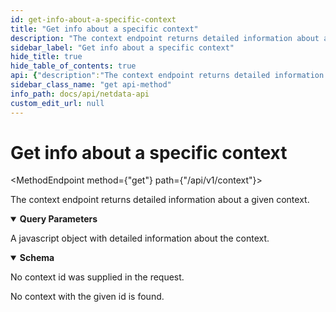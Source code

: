 ```yaml
---
id: get-info-about-a-specific-context
title: "Get info about a specific context"
description: "The context endpoint returns detailed information about a given context."
sidebar_label: "Get info about a specific context"
hide_title: true
hide_table_of_contents: true
api: {"description":"The context endpoint returns detailed information about a given context.","parameters":[{"name":"context","in":"query","description":"The id of the context as returned by the /contexts call.","required":true,"schema":{"type":"string","format":"as returned by /contexts","default":"system.cpu"}},{"name":"options","in":"query","description":"Options that affect data generation.","required":false,"allowEmptyValue":true,"schema":{"type":"array","items":{"type":"string","enum":["full","all","charts","dimensions","labels","uuids","queue","flags","deleted","deepscan"]},"default":["full"]}},{"name":"after","in":"query","description":"limit the results on context having data after this timestamp.","required":false,"schema":{"type":"number","format":"integer"}},{"name":"before","in":"query","description":"limit the results on context having data before this timestamp.","required":false,"schema":{"type":"number","format":"integer"}},{"name":"chart_label_key","in":"query","description":"a simple pattern matching charts label keys (use comma or pipe as separator)","required":false,"allowEmptyValue":true,"schema":{"type":"string"}},{"name":"chart_labels_filter","in":"query","description":"a simple pattern matching charts label key and values (use colon for equality, comma or pipe as separator)","required":false,"allowEmptyValue":true,"schema":{"type":"string"}},{"name":"dimensions","in":"query","description":"a simple pattern matching dimensions (use comma or pipe as separator)","required":false,"allowEmptyValue":true,"schema":{"type":"string"}}],"responses":{"200":{"description":"A javascript object with detailed information about the context.","content":{"application/json":{"schema":{"type":"object","properties":{"version":{"type":"string","description":"The version of this context. The number are not sequential, but bigger numbers depict a newer object."},"hub_version":{"type":"string","description":"The version of this context, as known by hub."},"family":{"type":"string","description":"The family of the context. When multiple charts of a context have different families, the netdata server replaces the different parts with [x], so that the context can have only one family."},"title":{"type":"string","description":"The title of the context. When multiple charts of a context have different titles, the netdata server replaces the different parts with [x], so that the context can have only one title."},"priority":{"type":"number","description":"The relative priority of the context. When multiple contexts have different priorities, the minimum among them is selected as the priority of the context."},"units":{"type":"string","description":"The unit of measurement for the values of all dimensions of the context. If multiple charts of context have different units, the latest collected is selected."},"chart_type":{"type":"string","description":"The chart type.","enum":["line","area","stacked"]},"first_time_t":{"type":"number","description":"The UNIX timestamp of the first entry (the oldest) in the database."},"last_time_t":{"type":"number","description":"The UNIX timestamp of the latest entry in the database."},"charts":{"type":"object","description":"An object containing all the charts available for the chart. This is used as an indexed array. For each pair in the dictionary, the key is the id of the chart and the value provides all details about the chart."}},"title":"context"}}}},"400":{"description":"No context id was supplied in the request."},"404":{"description":"No context with the given id is found."}},"method":"get","path":"/api/v1/context","servers":[{"url":"https://registry.my-netdata.io"},{"url":"http://registry.my-netdata.io"},{"url":"http://localhost:19999"}],"info":{"title":"Netdata API","description":"Real-time performance and health monitoring.","version":"1.38"},"postman":{"name":"Get info about a specific context","description":{"content":"The context endpoint returns detailed information about a given context.","type":"text/plain"},"url":{"path":["api","v1","context"],"host":["{{baseUrl}}"],"query":[{"disabled":false,"description":{"content":"(Required) The id of the context as returned by the /contexts call.","type":"text/plain"},"key":"context","value":""},{"disabled":false,"description":{"content":"Options that affect data generation.","type":"text/plain"},"key":"options","value":""},{"disabled":false,"description":{"content":"limit the results on context having data after this timestamp.","type":"text/plain"},"key":"after","value":""},{"disabled":false,"description":{"content":"limit the results on context having data before this timestamp.","type":"text/plain"},"key":"before","value":""},{"disabled":false,"description":{"content":"a simple pattern matching charts label keys (use comma or pipe as separator)","type":"text/plain"},"key":"chart_label_key","value":""},{"disabled":false,"description":{"content":"a simple pattern matching charts label key and values (use colon for equality, comma or pipe as separator)","type":"text/plain"},"key":"chart_labels_filter","value":""},{"disabled":false,"description":{"content":"a simple pattern matching dimensions (use comma or pipe as separator)","type":"text/plain"},"key":"dimensions","value":""}],"variable":[]},"header":[{"key":"Accept","value":"application/json"}],"method":"GET"}}
sidebar_class_name: "get api-method"
info_path: docs/api/netdata-api
custom_edit_url: null
---
```



<h1 className={"openapi__heading"}>Get info about a specific context</h1>

<MethodEndpoint method={"get"} path={"/api/v1/context"}></MethodEndpoint>



The context endpoint returns detailed information about a given context.

<details style={{"marginBottom":"1rem"}} className={"openapi-markdown__details"} data-collapsed={false} open={true}><summary style={{}}><strong>Query Parameters</strong></summary><div><ul><ParamsItem className={"paramsItem"} param={{"name":"context","in":"query","description":"The id of the context as returned by the /contexts call.","required":true,"schema":{"type":"string","format":"as returned by /contexts","default":"system.cpu"}}}></ParamsItem><ParamsItem className={"paramsItem"} param={{"name":"options","in":"query","description":"Options that affect data generation.","required":false,"allowEmptyValue":true,"schema":{"type":"array","items":{"type":"string","enum":["full","all","charts","dimensions","labels","uuids","queue","flags","deleted","deepscan"]},"default":["full"]}}}></ParamsItem><ParamsItem className={"paramsItem"} param={{"name":"after","in":"query","description":"limit the results on context having data after this timestamp.","required":false,"schema":{"type":"number","format":"integer"}}}></ParamsItem><ParamsItem className={"paramsItem"} param={{"name":"before","in":"query","description":"limit the results on context having data before this timestamp.","required":false,"schema":{"type":"number","format":"integer"}}}></ParamsItem><ParamsItem className={"paramsItem"} param={{"name":"chart_label_key","in":"query","description":"a simple pattern matching charts label keys (use comma or pipe as separator)","required":false,"allowEmptyValue":true,"schema":{"type":"string"}}}></ParamsItem><ParamsItem className={"paramsItem"} param={{"name":"chart_labels_filter","in":"query","description":"a simple pattern matching charts label key and values (use colon for equality, comma or pipe as separator)","required":false,"allowEmptyValue":true,"schema":{"type":"string"}}}></ParamsItem><ParamsItem className={"paramsItem"} param={{"name":"dimensions","in":"query","description":"a simple pattern matching dimensions (use comma or pipe as separator)","required":false,"allowEmptyValue":true,"schema":{"type":"string"}}}></ParamsItem></ul></div></details><div><div><ApiTabs><TabItem label={"200"} value={"200"}><div>

A javascript object with detailed information about the context.

</div><div><MimeTabs className={"openapi-tabs__mime"} schemaType={"response"}><TabItem label={"application/json"} value={"application/json"}><SchemaTabs className={"openapi-tabs__schema"}><TabItem label={"Schema"} value={"Schema"}><details style={{}} className={"openapi-markdown__details"} data-collapsed={false} open={true}><summary style={{"textAlign":"left"}}><strong>Schema</strong></summary><div style={{"textAlign":"left","marginLeft":"1rem"}}></div><ul style={{"marginLeft":"1rem"}}><SchemaItem collapsible={false} name={"version"} required={false} schemaName={"string"} qualifierMessage={undefined} schema={{"type":"string","description":"The version of this context. The number are not sequential, but bigger numbers depict a newer object."}}></SchemaItem><SchemaItem collapsible={false} name={"hub_version"} required={false} schemaName={"string"} qualifierMessage={undefined} schema={{"type":"string","description":"The version of this context, as known by hub."}}></SchemaItem><SchemaItem collapsible={false} name={"family"} required={false} schemaName={"string"} qualifierMessage={undefined} schema={{"type":"string","description":"The family of the context. When multiple charts of a context have different families, the netdata server replaces the different parts with [x], so that the context can have only one family."}}></SchemaItem><SchemaItem collapsible={false} name={"title"} required={false} schemaName={"string"} qualifierMessage={undefined} schema={{"type":"string","description":"The title of the context. When multiple charts of a context have different titles, the netdata server replaces the different parts with [x], so that the context can have only one title."}}></SchemaItem><SchemaItem collapsible={false} name={"priority"} required={false} schemaName={"number"} qualifierMessage={undefined} schema={{"type":"number","description":"The relative priority of the context. When multiple contexts have different priorities, the minimum among them is selected as the priority of the context."}}></SchemaItem><SchemaItem collapsible={false} name={"units"} required={false} schemaName={"string"} qualifierMessage={undefined} schema={{"type":"string","description":"The unit of measurement for the values of all dimensions of the context. If multiple charts of context have different units, the latest collected is selected."}}></SchemaItem><SchemaItem collapsible={false} name={"chart_type"} required={false} schemaName={"string"} qualifierMessage={"**Possible values:** [`line`, `area`, `stacked`]"} schema={{"type":"string","description":"The chart type.","enum":["line","area","stacked"]}}></SchemaItem><SchemaItem collapsible={false} name={"first_time_t"} required={false} schemaName={"number"} qualifierMessage={undefined} schema={{"type":"number","description":"The UNIX timestamp of the first entry (the oldest) in the database."}}></SchemaItem><SchemaItem collapsible={false} name={"last_time_t"} required={false} schemaName={"number"} qualifierMessage={undefined} schema={{"type":"number","description":"The UNIX timestamp of the latest entry in the database."}}></SchemaItem><SchemaItem collapsible={false} name={"charts"} required={false} schemaName={"object"} qualifierMessage={undefined} schema={{"type":"object","description":"An object containing all the charts available for the chart. This is used as an indexed array. For each pair in the dictionary, the key is the id of the chart and the value provides all details about the chart."}}></SchemaItem></ul></details></TabItem><TabItem label={"Example (from schema)"} value={"Example (from schema)"}><ResponseSamples responseExample={"{\n  \"version\": \"string\",\n  \"hub_version\": \"string\",\n  \"family\": \"string\",\n  \"title\": \"string\",\n  \"priority\": 0,\n  \"units\": \"string\",\n  \"chart_type\": \"line\",\n  \"first_time_t\": 0,\n  \"last_time_t\": 0,\n  \"charts\": {}\n}"} language={"json"}></ResponseSamples></TabItem></SchemaTabs></TabItem></MimeTabs></div></TabItem><TabItem label={"400"} value={"400"}><div>

No context id was supplied in the request.

</div><div></div></TabItem><TabItem label={"404"} value={"404"}><div>

No context with the given id is found.

</div><div></div></TabItem></ApiTabs></div></div>
      